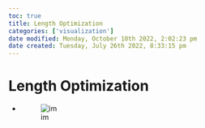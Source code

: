 ```yaml
---
toc: true
title: Length Optimization
categories: ['visualization']
date modified: Monday, October 10th 2022, 2:02:23 pm
date created: Tuesday, July 26th 2022, 8:33:15 pm
---
```


# Length Optimization
- ![im](images/Pasted%20image%2020220418123246.png)



